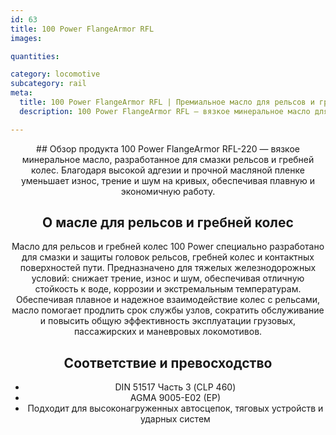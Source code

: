 ```yaml
---
id: 63
title: 100 Power FlangeArmor RFL
images:

quantities:

category: locomotive
subcategory: rail
meta:
  title: 100 Power FlangeArmor RFL | Премиальное масло для рельсов и гребней колес
  description: 100 Power FlangeArmor RFL — вязкое минеральное масло для смазки рельсов и гребней колес локомотивов. Обеспечивает высокую адгезию, защиту от износа и длительную смазку при тяжелых перевозках, крутых кривых и высоких нагрузках. Соответствует DIN 51825 KP1N-20 и ASTM D4950 GC-LB для надежной работы грузовых, пассажирских и маневровых локомотивов.

---
```


<Header>
  ## Обзор продукта
100 Power FlangeArmor RFL-220 — вязкое минеральное масло, разработанное для смазки рельсов и гребней колес. Благодаря высокой адгезии и прочной масляной пленке уменьшает износ, трение и шум на кривых, обеспечивая плавную и экономичную работу.

  ## О масле для рельсов и гребней колес
  Масло для рельсов и гребней колес 100 Power специально разработано для смазки и защиты головок рельсов, гребней колес и контактных поверхностей пути. Предназначено для тяжелых железнодорожных условий: снижает трение, износ и шум, обеспечивая отличную стойкость к воде, коррозии и экстремальным температурам. Обеспечивая плавное и надежное взаимодействие колес с рельсами, масло помогает продлить срок службы узлов, сократить обслуживание и повысить общую эффективность эксплуатации грузовых, пассажирских и маневровых локомотивов.

  ## Соответствие и превосходство
- DIN 51517 Часть 3 (CLP 460)
- AGMA 9005-E02 (EP)
- Подходит для высоконагруженных автосцепок, тяговых устройств и ударных систем

</Header>
